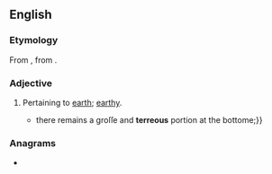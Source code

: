 ==English==

===Etymology===
{{root|en|ine-pro|*ters-}}
From {{der|en|la|terreus}}, from {{m|la|terra}}.

===Adjective===
{{en-adj}}

# {{lb|en|obsolete}} Pertaining to [[earth]]; [[earthy]].
#* {{RQ:Browne Pseudodoxia Epidemica|Compendiously of sundry other common Tenents, concerning Minerall and Terreous bodies, which examined, prove either false or dubious|68|For when the aiery interſticies are filled {{...}} there remains a groſſe and '''terreous''' portion at the bottome;}}

===Anagrams===
* {{anagrams|en|a=eeorrstu|reroutes}}